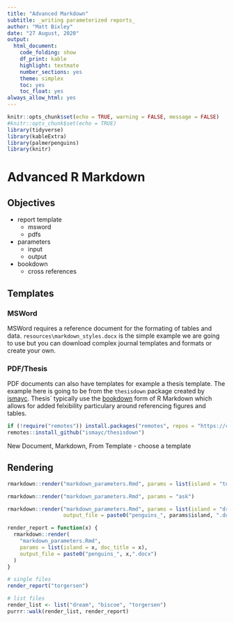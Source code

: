 ```yaml
---
title: "Advanced Markdown"
subtitle: _writing parameterized reports_
author: "Matt Bixley"
date: "27 August, 2020"
output:
  html_document:
    code_folding: show
    df_print: kable
    highlight: textmate
    number_sections: yes
    theme: simplex
    toc: yes
    toc_float: yes
always_allow_html: yes
---
```


```r
knitr::opts_chunk$set(echo = TRUE, warning = FALSE, message = FALSE)
#knitr::opts_chunk$set(echo = TRUE)
library(tidyverse)
library(kableExtra)
library(palmerpenguins)
library(knitr)
```

# Advanced R Markdown

## Objectives

- report template
  * msword
  * pdfs
- parameters
  * input
  * output
- bookdown
  * cross references

## Templates

### MSWord
MSWord requires a reference document for the formating of tables and data. `resources\markdown_styles.docx` is the simple example we are going to use but you can download complex journal templates and formats or create your own.

### PDF/Thesis

PDF documents can also have templates for example a thesis template. The example here is going to be from the `thesisdown` package created by [ismayc](https://github.com/ismayc/thesisdown). Thesis` typically use the [bookdown](https://github.com/rstudio/bookdown) form of R Markdown which allows for added felxibility particulary around referencing figures and tables.

```r
if (!require("remotes")) install.packages("remotes", repos = "https://cran.rstudio.org")
remotes::install_github("ismayc/thesisdown")
```

New Document, Markdown, From Template - choose a template

## Rendering

```r
rmarkdown::render("markdown_parameters.Rmd", params = list(island = "torgersen"))

rmarkdown::render("markdown_parameters.Rmd", params = "ask")
```

```r
rmarkdown::render("markdown_parameters.Rmd", params = list(island = "dream"), 
                  output_file = paste0("penguins_", params$island, ".docx"))
```

```r
render_report = function(x) {
  rmarkdown::render(
    "markdown_parameters.Rmd", 
    params = list(island = x, doc_title = x),
    output_file = paste0("penguins_", x,".docx")
  )
}

# single files
render_report("torgersen")

# list files
render_list <- list("dream", "biscoe", "torgersen")
purrr::walk(render_list, render_report)
```

